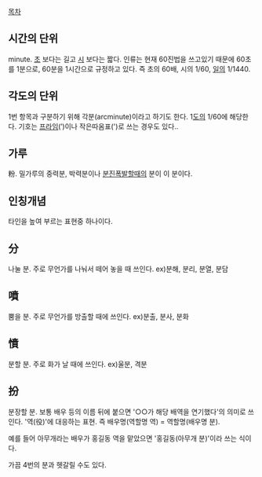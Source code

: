 [[목차]]
== 시간의 단위 ==
minute. [[초]] 보다는 길고 [[시]] 보다는 짧다. 인류는 현재 60진법을 쓰고있기 때문에 60초를 1분으로, 60분을 1시간으로 규정하고 있다. 즉 초의 60배, 시의 1/60, [[일]]의 1/1440.

== 각도의 단위 ==
1번 항목과 구분하기 위해 각분(arcminute)이라고 하기도 한다. 1[[도]]의 1/60에 해당한다. 기호는 [[프라임]](′)이나 작은따옴표(')로 쓰는 경우도 있다.. 

== 가루 ==
粉. 밀가루의 중력분, 박력분이나 [[분진폭발]]할때의 분이 이 분이다.

== 인칭개념 ==
타인을 높여 부르는 표현중 하나이다. 

== 分 ==
나눌 분. 주로 무언가를 나눠서 떼어 놓을 때 쓰인다.
ex)분해, 분리, 분열, 분담
== 噴 ==
뿜을 분. 주로 무언가를 방출할 때에 쓰인다.
ex)분출, 분사, 분화
== 憤 ==
분할 분. 주로 화가 날 때에 쓰인다.
ex)울분, 격분

== 扮 ==
분장할 분. 보통 배우 등의 이름 뒤에 붙으면 '○○가 해당 배역을 연기했다'의 의미로 쓰인다. '역(役)'에 대응하는 표현. 즉 배우명(역할명 역) = 역할명(배우명 분).

예를 들어 아무개라는 배우가 홍길동 역을 맡았으면 '홍길동(아무개 분)'이라 쓰는 식이다.

가끔 4번의 분과 헷갈릴 수도 있다.
